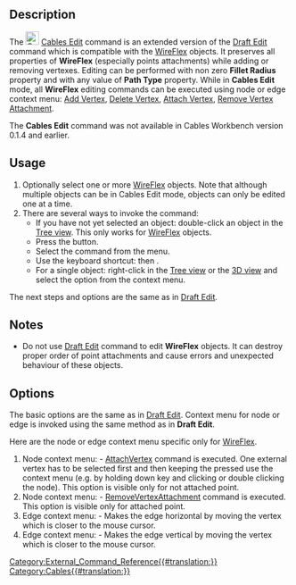 <languages/>

{{Docnav
|[[Cables_CompoundPath|CompoundPath]]
|[[Cables_Profile|Profile]]
|[[Cables_Workbench|Cables]]
|IconL=Cables_CompoundPath.svg
|IconR=Cables_Profile.svg
|IconC=Cables_workbench_icon.svg
}}

{{GuiCommand
|Name=Cables Edit
|MenuLocation=Cable Wires → Edit
|Workbenches=[[Cables_Workbench|Cables]]
|Shortcut={{KEY|D}} {{KEY|E}}
|Version=0.2.0
|SeeAlso=[[Cables_WireFlex]]
}}

==Description==

The [[File:Cables_Edit.svg|24px]] [[Cables_Edit|Cables Edit]] command is an extended version of the [[Draft_Edit|Draft Edit]] command which is compatible with the [[Cables_WireFlex|WireFlex]] objects. It preserves all properties of '''WireFlex''' (especially points attachments) while adding or removing vertexes. Editing can be performed with non zero '''Fillet Radius''' property and with any value of '''Path Type''' property.
While in '''Cables Edit''' mode, all '''WireFlex''' editing commands can be executed using node or edge context menu: [[Cables_AddVertex|Add Vertex]], [[Cables_DelVertex|Delete Vertex]], [[Cables_AttachVertex|Attach Vertex]], [[Cables_RemoveVertexAttachment|Remove Vertex Attachment]].

The '''Cables Edit''' command was not available in Cables Workbench version 0.1.4 and earlier.

==Usage==

# Optionally select one or more [[Cables_WireFlex|WireFlex]] objects. Note that although multiple objects can be in Cables Edit mode, objects can only be edited one at a time.
# There are several ways to invoke the command:
#* If you have not yet selected an object: double-click an object in the [[Tree_view|Tree view]]. This only works for [[Cables_WireFlex|WireFlex]] objects.
#* Press the {{Button|[[File:Cables_Edit.svg|16px]] [[Cables_Edit|Edit]]}} button.
#* Select the {{MenuCommand|Cable Wires → [[File:Cables_Edit.svg|16px]] Edit}} command from the menu.
#* Use the keyboard shortcut: {{KEY|D}} then {{KEY|E}}.
#* For a single object: right-click in the [[Tree_view|Tree view]] or the [[3D_view|3D view]] and select the {{MenuCommand|Cable Wires → [[File:Cables_Edit.svg|16px]] Edit}} option from the context menu.

The next steps and options are the same as in [[Draft_Edit#Usage|Draft Edit]].

==Notes==
* Do not use [[Draft_Edit|Draft Edit]] command to edit '''WireFlex''' objects. It can destroy proper order of point attachments and cause errors and unexpected behaviour of these objects.

==Options==

The basic options are the same as in [[Draft_Edit|Draft Edit]]. Context menu for node or edge is invoked using the same method as in '''Draft Edit'''.

Here are the node or edge context menu specific only for [[Cables_WireFlex|WireFlex]].

# Node context menu: {{Value|Attach point}} - [[Cables_AttachVertex|AttachVertex]] command is executed. One external vertex has to be selected first and then keeping the {{KEY|CTRL}} pressed use the {{Value|Attach point}} context menu (e.g. by holding down {{KEY|ALT}} key and clicking or double clicking the node). This option is visible only for not attached point.
# Node context menu: {{Value|Remove point attachment}} - [[Cables_RemoveVertexAttachment|RemoveVertexAttachment]] command is executed. This option is visible only for attached point.
# Edge context menu: {{Value|Make edge horizontal}} - Makes the edge horizontal by moving the vertex which is closer to the mouse cursor.
# Edge context menu: {{Value|Make edge vertical}} - Makes the edge vertical by moving the vertex which is closer to the mouse cursor.


{{Docnav
|[[Cables_CompoundPath|CompoundPath]]
|[[Cables_Profile|Profile]]
|[[Cables_Workbench|Cables]]
|IconL=Cables_CompoundPath.svg
|IconR=Cables_Profile.svg
|IconC=Cables_workbench_icon.svg
}}

[[Category:External_Command_Reference{{#translation:}}]]
[[Category:Cables{{#translation:}}]]